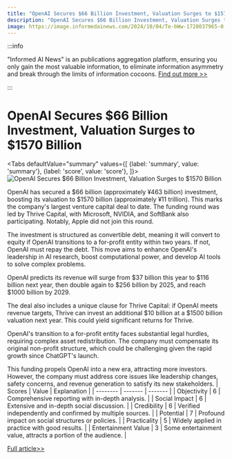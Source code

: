 ```yaml
---
title: "OpenAI Secures $66 Billion Investment, Valuation Surges to $1570 Billion"
description: "OpenAI Secures $66 Billion Investment, Valuation Surges to $1570 Billion"
image: https://image.informedainews.com/2024/10/04/Te-bWw-1728037965-0.jpg
---
```



:::info

"Informed AI News" is an publications aggregation platform, ensuring you only gain the most valuable information, to eliminate information asymmetry and break through the limits of information cocoons.  [Find out more >>](/)

:::

# OpenAI Secures $66 Billion Investment, Valuation Surges to $1570 Billion


<Tabs
	defaultValue="summary"
	values={[
	{label: 'summary', value: 'summary'},
	{label: 'score', value: 'score'},
]}>
<TabItem value="summary">
<img
  src="https://image.informedainews.com/2024/10/04/Te-bWw-1728037965-0.jpg"
  alt="OpenAI Secures $66 Billion Investment, Valuation Surges to $1570 Billion"
/>



OpenAI has secured a $66 billion (approximately ¥463 billion) investment, boosting its valuation to $1570 billion (approximately ¥11 trillion). This marks the company's largest venture capital deal to date. The funding round was led by Thrive Capital, with Microsoft, NVIDIA, and SoftBank also participating. Notably, Apple did not join this round.

The investment is structured as convertible debt, meaning it will convert to equity if OpenAI transitions to a for-profit entity within two years. If not, OpenAI must repay the debt. This move aims to enhance OpenAI's leadership in AI research, boost computational power, and develop AI tools to solve complex problems.

OpenAI predicts its revenue will surge from $37 billion this year to $116 billion next year, then double again to $256 billion by 2025, and reach $1000 billion by 2029.

The deal also includes a unique clause for Thrive Capital: if OpenAI meets revenue targets, Thrive can invest an additional $10 billion at a $1500 billion valuation next year. This could yield significant returns for Thrive.

OpenAI's transition to a for-profit entity faces substantial legal hurdles, requiring complex asset redistribution. The company must compensate its original non-profit structure, which could be challenging given the rapid growth since ChatGPT's launch.

This funding propels OpenAI into a new era, attracting more investors. However, the company must address core issues like leadership changes, safety concerns, and revenue generation to satisfy its new stakeholders.
</TabItem>
<TabItem value="score">
	| Scores     | Value   | Explanation |
	| -------- | ------- | ------- |
	| Objectivity  | 6    | Comprehensive reporting with in-depth analysis.    |
	| Social Impact | 6     | Extensive and in-depth social discussion.    |
	| Credibility    | 6    | Verified independently and confirmed by multiple sources.    |
	| Potential    | 7    | Profound impact on social structures or policies.    |
	| Practicality    | 5    | Widely applied in practice with good results.    |
	| Entertainment Value    | 3    | Some entertainment value, attracts a portion of the audience.    |
</TabItem>
</Tabs>

[Full article>>](https://www.36kr.com/p/2975909620961285)
